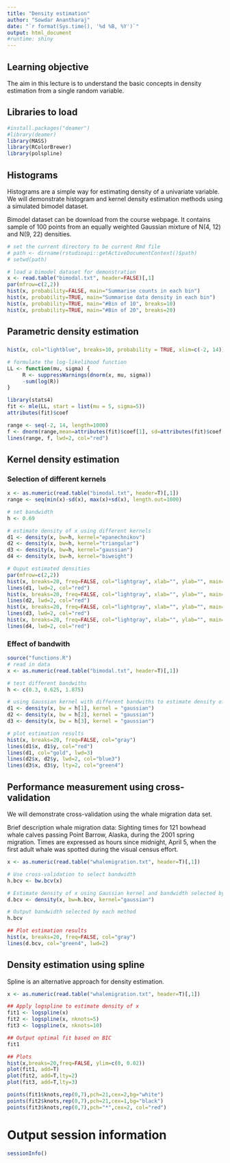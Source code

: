 ```yaml
---
title: "Density estimation"
author: "Sowdar Anantharaj"
date: "`r format(Sys.time(), '%d %B, %Y')`"
output: html_document
#runtime: shiny
---
```


## Learning objective
The aim in this lecture is to understand the basic concepts in density estimation from a single random variable.

## Libraries to load
```r
#install.packages("deamer")
#library(deamer)
library(MASS)
library(RColorBrewer)
library(polspline)
```

## Histograms
Histograms are a simple way for estimating density of a univariate variable. We will demonstrate histogram and kernel density estimation methods using a simulated bimodel dataset.

Bimodel dataset can be download from the course webpage. It contains sample of 100 points from an equally weighted Gaussian mixture of N(4, 12) and N(9, 22) densities. 

```r
# set the current directory to be current Rmd file
# path <- dirname(rstudioapi::getActiveDocumentContext()$path)
# setwd(path)

# load a bimodel dataset for demonstration
x <- read.table("bimodal.txt", header=FALSE)[,1]
par(mfrow=c(2,2))
hist(x, probability=FALSE, main="Summarise counts in each bin")
hist(x, probability=TRUE, main="Summarise data density in each bin")
hist(x, probability=TRUE, main="#Bin of 10", breaks=10)
hist(x, probability=TRUE, main="#Bin of 20", breaks=20)
```

## Parametric density estimation
### 
```r
hist(x, col="lightblue", breaks=10, probability = TRUE, xlim=c(-2, 14))

# formulate the log-likelihood function
LL <- function(mu, sigma) {
     R <- suppressWarnings(dnorm(x, mu, sigma))
     -sum(log(R))
}

library(stats4)
fit <- mle(LL, start = list(mu = 5, sigma=5))
attributes(fit)$coef

range <- seq(-2, 14, length=1000)
f <- dnorm(range,mean=attributes(fit)$coef[1], sd=attributes(fit)$coef[2])
lines(range, f, lwd=2, col="red")

```


## Kernel density estimation
### Selection of different kernels
```r
x <- as.numeric(read.table("bimodal.txt", header=T)[,1])
range <- seq(min(x)-sd(x), max(x)+sd(x), length.out=1000)

# set bandwidth 
h <- 0.69

# estimate density of x using different kernels
d1 <- density(x, bw=h, kernel="epanechnikov")
d2 <- density(x, bw=h, kernel="triangular")
d3 <- density(x, bw=h, kernel="gaussian")
d4 <- density(x, bw=h, kernel="biweight")

# Ouput estimated densities
par(mfrow=c(2,2))
hist(x, breaks=20, freq=FALSE, col="lightgray", xlab="", ylab="", main="Epanechnikov")
lines(d1, lwd=2, col="red")
hist(x, breaks=20, freq=FALSE, col="lightgray", xlab="", ylab="", main="Triangular")
lines(d2, lwd=2, col="red")
hist(x, breaks=20, freq=FALSE, col="lightgray", xlab="", ylab="", main="Normal")
lines(d3, lwd=2, col="red")
hist(x, breaks=20, freq=FALSE, col="lightgray", xlab="", ylab="", main="Biweight")
lines(d4, lwd=2, col="red")
```



### Effect of bandwith
```r
source("functions.R")
# read in data
x <- as.numeric(read.table("bimodal.txt", header=T)[,1])

# test different bandwiths
h <- c(0.3, 0.625, 1.875)

# using Gaussian kernel with different bandwiths to estimate density of y 
d1 <- density(x, bw = h[1], kernel = "gaussian")
d2 <- density(x, bw = h[2], kernel = "gaussian")
d3 <- density(x, bw = h[3], kernel = "gaussian")

# plot estimation results
hist(x, breaks=20, freq=FALSE, col="gray")
lines(d1$x, d1$y, col="red")
lines(d1, col="gold", lwd=3)
lines(d2$x, d2$y, lwd=2, col="blue3")
lines(d3$x, d3$y, lty=2, col="green4")
```


## Performance measurement using cross-validation
We will demonstrate cross-validation using the whale migration data set.

Brief description whale migration data:
Sighting times for 121 bowhead whale calves passing Point Barrow, Alaska, during the 2001 spring migration. Times are expressed as hours since midnight, April 5, when the first adult whale was spotted during the visual census effort.

```r
x <- as.numeric(read.table("whalemigration.txt", header=T)[,1])

# Use cross-validation to select bandwidth
h.bcv <- bw.bcv(x)

# Estimate density of x using Gaussian kernel and bandwidth selected by cross-validation method.
d.bcv <- density(x, bw=h.bcv, kernel="gaussian")

# Output bandwidth selected by each method 
h.bcv

## Plot estimation results
hist(x, breaks=20, freq=FALSE, col="gray")
lines(d.bcv, col="green4", lwd=2)
```


## Density estimation using spline
Spline is an alternative approach for density estimation.

```r
x <- as.numeric(read.table("whalemigration.txt", header=T)[,1])

## Apply logspline to estimate density of x
fit1 <- logspline(x)
fit2 <- logspline(x, nknots=5)
fit3 <- logspline(x, nknots=10)

## Output optimal fit based on BIC
fit1

## Plots
hist(x,breaks=20,freq=FALSE, ylim=c(0, 0.02))
plot(fit1, add=T)
plot(fit2, add=T,lty=2)
plot(fit3, add=T,lty=3)

points(fit1$knots,rep(0,7),pch=21,cex=2,bg="white")
points(fit2$knots,rep(0,7),pch=21,cex=1,bg="black")
points(fit3$knots,rep(0,7),pch="*",cex=2, col="red")
```


# Output session information
```r
sessionInfo()
```





